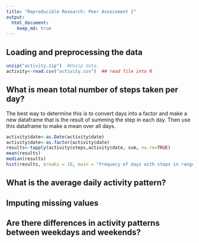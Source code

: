 ```yaml
---
title: "Reproducible Research: Peer Assessment 1"
output: 
  html_document:
    keep_md: true
---
```



## Loading and preprocessing the data

```r
unzip("activity.zip")  #Unzip data.
activity<-read.csv("activity.csv")  ## read file into R
```


## What is mean total number of steps taken per day?
The best way to determine this is to convert days into a factor and make a new dataframe that is the result of summing the step in each day. Then use this dataframe to make a mean over all days.
```r
activity$date<-as.Date(activity$date)
activity$date<-as.factor(activity$date)
results<-tapply(activity$steps,activity$date, sum, na.rm=TRUE)
mean(results)
median(results)
hist(results, breaks = 10, main = "Frequecy of days with steps in range")
```
## What is the average daily activity pattern?


## Imputing missing values



## Are there differences in activity patterns between weekdays and weekends?
